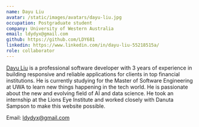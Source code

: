 ```yaml
---
name: Dayu Liu
avatar: /static/images/avatars/dayu-liu.jpg
occupation: Postgraduate student
company: University of Western Australia
email: ldydyx@gmail.com
github: https://github.com/LDY681
linkedin: https://www.linkedin.com/in/dayu-liu-55218515a/
role: collaborator
---
```


<a href="https://github.com/LDY681">Dayu Liu</a> is a professional software developer with 3 years of experience in building responsive and reliable applications for clients in top financial institutions.
He is currently studying for the Master of Software Engineering at UWA to learn new things happening in the tech world.
He is passionate about the new and evolving field of AI and data science.
He took an internship at the Lions Eye Institute and worked closely with Danuta Sampson to make this website possible.

<span className="font-bold">Email</span>: ldydyx@gmail.com
